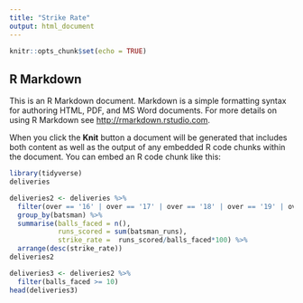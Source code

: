 ```yaml
---
title: "Strike Rate"
output: html_document
---
```


```r
knitr::opts_chunk$set(echo = TRUE)
```

## R Markdown

This is an R Markdown document. Markdown is a simple formatting syntax for authoring HTML, PDF, and MS Word documents. For more details on using R Markdown see <http://rmarkdown.rstudio.com>.

When you click the **Knit** button a document will be generated that includes both content as well as the output of any embedded R code chunks within the document. You can embed an R code chunk like this:

```r
library(tidyverse)
deliveries
```

```r
deliveries2 <- deliveries %>%
  filter(over == '16' | over == '17' | over == '18' | over == '19' | over == '20') %>%
  group_by(batsman) %>%
  summarise(balls_faced = n(),
            runs_scored = sum(batsman_runs),
            strike_rate =  runs_scored/balls_faced*100) %>%
  arrange(desc(strike_rate))
deliveries2
```

```r
deliveries3 <- deliveries2 %>%
  filter(balls_faced >= 10)
head(deliveries3)
```

